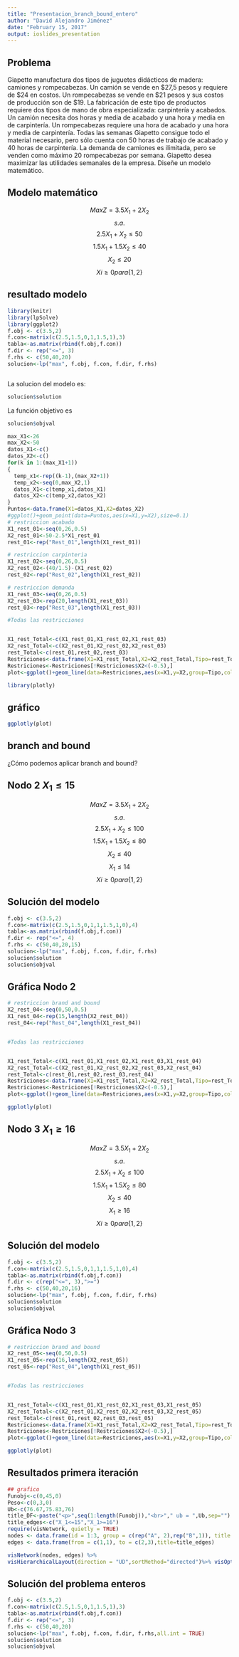 ```yaml
---
title: "Presentacion_branch_bound_entero"
author: "David Alejandro Jiménez"
date: "February 15, 2017"
output: ioslides_presentation
---
```


## Problema

Giapetto manufactura dos tipos de juguetes didácticos de madera: camiones y rompecabezas. Un camión se vende en $27,5 pesos y requiere de $24 en costos. Un rompecabezas se vende en $21 pesos y sus costos de producción son de $19. La fabricación de este tipo de productos requiere dos tipos de mano de obra especializada: carpintería y acabados. Un camión necesita dos horas y media de acabado y una hora y media en de carpintería. Un rompecabezas requiere una hora de acabado y una hora y media de carpintería. Todas las semanas Giapetto consigue todo el material necesario, pero sólo cuenta con 50 horas de trabajo de acabado y 40 horas de carpintería. La demanda de camiones es ilimitada, pero se venden como máximo 20 rompecabezas por semana. Giapetto desea maximizar las utilidades semanales de la empresa. Diseñe un modelo matemático. 

## Modelo matemático

$$Max Z =3.5X_{1}+2X_{2}$$
$$s.a.$$
$$2.5X_{1}+X_{2}\leq 50$$
$$1.5X_{1}+1.5X_{2}\leq 40$$
$$X_{2}\leq 20$$
$$X{i} \geq 0 para \{ 1,2\}$$


## resultado modelo
```r

library(knitr)
library(lpSolve)
library(ggplot2)
f.obj <- c(3.5,2)
f.con<-matrix(c(2.5,1.5,0,1,1.5,1),3) 
tabla<-as.matrix(rbind(f.obj,f.con)) 
f.dir <- rep("<=", 3)
f.rhs <- c(50,40,20)
solucion<-lp("max", f.obj, f.con, f.dir, f.rhs)



```

La solucion del modelo es:

```r
solucion$solution
```

La función objetivo es 


```r
solucion$objval
```


```r
max_X1<-26
max_X2<-50
datos_X1<-c()
datos_X2<-c()
for(k in 1:(max_X1+1))
{
  temp_x1<-rep((k-1),(max_X2+1))
  temp_x2<-seq(0,max_X2,1)
  datos_X1<-c(temp_x1,datos_X1)
  datos_X2<-c(temp_x2,datos_X2)
}
Puntos<-data.frame(X1=datos_X1,X2=datos_X2)
#ggplot()+geom_point(data=Puntos,aes(x=X1,y=X2),size=0.1)
# restriccion acabado
X1_rest_01<-seq(0,26,0.5)
X2_rest_01<-50-2.5*X1_rest_01
rest_01<-rep("Rest_01",length(X1_rest_01))

# restriccion carpinteria
X1_rest_02<-seq(0,26,0.5)
X2_rest_02<-(40/1.5)-(X1_rest_02)
rest_02<-rep("Rest_02",length(X1_rest_02))

# restriccion demanda
X1_rest_03<-seq(0,26,0.5)
X2_rest_03<-rep(20,length(X1_rest_03))
rest_03<-rep("Rest_03",length(X1_rest_03))

#Todas las restricciones


X1_rest_Total<-c(X1_rest_01,X1_rest_02,X1_rest_03)
X2_rest_Total<-c(X2_rest_01,X2_rest_02,X2_rest_03)
rest_Total<-c(rest_01,rest_02,rest_03)
Restriciones<-data.frame(X1=X1_rest_Total,X2=X2_rest_Total,Tipo=rest_Total)
Restriciones<-Restriciones[!Restriciones$X2<(-0.5),]
plot<-ggplot()+geom_line(data=Restriciones,aes(x=X1,y=X2,group=Tipo,color=Tipo))+geom_point(data=Puntos,aes(x=X1,y=X2),size=0.1)

library(plotly)
```

## gráfico

```r

ggplotly(plot)
```

## branch and bound 

¿Cómo podemos aplicar branch and bound?


##  Nodo 2 $X_{1} \leq 15$

$$Max Z =3.5X_{1}+2X_{2}$$
$$s.a.$$
$$2.5X_{1}+X_{2}\leq 100$$
$$1.5X_{1}+1.5X_{2}\leq 80$$
$$X_{2}\leq 40$$
$$X_{1}\leq 14$$
$$X{i} \geq 0 para \{ 1,2\}$$


## Solución del modelo


```r



f.obj <- c(3.5,2)
f.con<-matrix(c(2.5,1.5,0,1,1,1.5,1,0),4) 
tabla<-as.matrix(rbind(f.obj,f.con)) 
f.dir <- rep("<=", 4)
f.rhs <- c(50,40,20,15)
solucion<-lp("max", f.obj, f.con, f.dir, f.rhs)
solucion$solution
solucion$objval
```


## Gráfica Nodo 2

```r



# restriccion brand and bound
X2_rest_04<-seq(0,50,0.5)
X1_rest_04<-rep(15,length(X2_rest_04))
rest_04<-rep("Rest_04",length(X1_rest_04))


#Todas las restricciones


X1_rest_Total<-c(X1_rest_01,X1_rest_02,X1_rest_03,X1_rest_04)
X2_rest_Total<-c(X2_rest_01,X2_rest_02,X2_rest_03,X2_rest_04)
rest_Total<-c(rest_01,rest_02,rest_03,rest_04)
Restriciones<-data.frame(X1=X1_rest_Total,X2=X2_rest_Total,Tipo=rest_Total)
Restriciones<-Restriciones[!Restriciones$X2<(-0.5),]
plot<-ggplot()+geom_line(data=Restriciones,aes(x=X1,y=X2,group=Tipo,color=Tipo))+geom_point(data=Puntos,aes(x=X1,y=X2),size=0.1)

ggplotly(plot)
```




##  Nodo 3 $X_{1} \geq 16$

$$Max Z =3.5X_{1}+2X_{2}$$
$$s.a.$$
$$2.5X_{1}+X_{2}\leq 100$$
$$1.5X_{1}+1.5X_{2}\leq 80$$
$$X_{2}\leq 40$$
$$X_{1}\geq 16$$
$$X{i} \geq 0 para \{ 1,2\}$$


## Solución del modelo


```r



f.obj <- c(3.5,2)
f.con<-matrix(c(2.5,1.5,0,1,1,1.5,1,0),4) 
tabla<-as.matrix(rbind(f.obj,f.con)) 
f.dir <- c(rep("<=", 3),">=")
f.rhs <- c(50,40,20,16)
solucion<-lp("max", f.obj, f.con, f.dir, f.rhs)
solucion$solution
solucion$objval
```


## Gráfica Nodo 3

```r



# restriccion brand and bound
X2_rest_05<-seq(0,50,0.5)
X1_rest_05<-rep(16,length(X2_rest_05))
rest_05<-rep("Rest_04",length(X1_rest_05))


#Todas las restricciones


X1_rest_Total<-c(X1_rest_01,X1_rest_02,X1_rest_03,X1_rest_05)
X2_rest_Total<-c(X2_rest_01,X2_rest_02,X2_rest_03,X2_rest_05)
rest_Total<-c(rest_01,rest_02,rest_03,rest_05)
Restriciones<-data.frame(X1=X1_rest_Total,X2=X2_rest_Total,Tipo=rest_Total)
Restriciones<-Restriciones[!Restriciones$X2<(-0.5),]
plot<-ggplot()+geom_line(data=Restriciones,aes(x=X1,y=X2,group=Tipo,color=Tipo))+geom_point(data=Puntos,aes(x=X1,y=X2),size=0.1)

ggplotly(plot)
```


## Resultados primera iteración

```r
## grafico
Funobj<-c(0,45,0)
Peso<-c(0,3,0)
Ub<-c(76.67,75.83,76)
title_DF<-paste("<p>",seq(1:length(Funobj)),"<br>"," ub = ",Ub,sep="")
title_edges<-c("X_1<=15","X_1>=16")
require(visNetwork, quietly = TRUE)
nodes <- data.frame(id = 1:3, group = c(rep("A", 2),rep("B",1)), title =title_DF , stringsAsFactors = FALSE)
edges <- data.frame(from = c(1,1), to = c(2,3),title=title_edges)

visNetwork(nodes, edges) %>%
visHierarchicalLayout(direction = "UD",sortMethod="directed")%>% visOptions(highlightNearest = list(enabled =TRUE,degree= list(from = 6, to = 0) ,algorithm="hierarchical")) %>%visNodes(shape = "square")
```



## Solución del problema enteros


```r

f.obj <- c(3.5,2)
f.con<-matrix(c(2.5,1.5,0,1,1.5,1),3) 
tabla<-as.matrix(rbind(f.obj,f.con)) 
f.dir <- rep("<=", 3)
f.rhs <- c(50,40,20)
solucion<-lp("max", f.obj, f.con, f.dir, f.rhs,all.int = TRUE)
solucion$solution
solucion$objval
```



